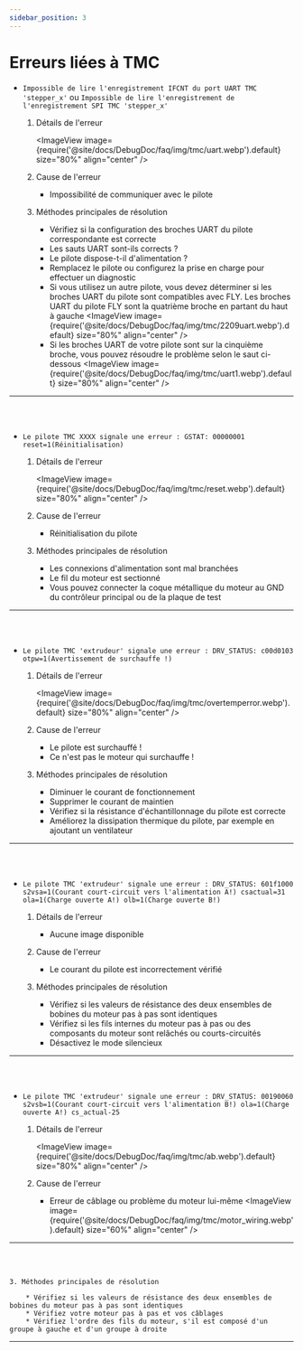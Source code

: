 ```yaml
---
sidebar_position: 3
---
```




# Erreurs liées à TMC



* `Impossible de lire l'enregistrement IFCNT du port UART TMC 'stepper_x'` ou `Impossible de lire l'enregistrement de l'enregistrement SPI TMC 'stepper_x'`

    1. Détails de l'erreur

        <ImageView image={require('@site/docs/DebugDoc/faq/img/tmc/uart.webp').default} size="80%" align="center" />

    2. Cause de l'erreur

        * Impossibilité de communiquer avec le pilote

    3. Méthodes principales de résolution

        * Vérifiez si la configuration des broches UART du pilote correspondante est correcte
        * Les sauts UART sont-ils corrects ?
        * Le pilote dispose-t-il d'alimentation ?
        * Remplacez le pilote ou configurez la prise en charge pour effectuer un diagnostic
        * Si vous utilisez un autre pilote, vous devez déterminer si les broches UART du pilote sont compatibles avec FLY. Les broches UART du pilote FLY sont la quatrième broche en partant du haut à gauche
        <ImageView image={require('@site/docs/DebugDoc/faq/img/tmc/2209uart.webp').default} size="80%" align="center" />
        * Si les broches UART de votre pilote sont sur la cinquième broche, vous pouvez résoudre le problème selon le saut ci-dessous
        <ImageView image={require('@site/docs/DebugDoc/faq/img/tmc/uart1.webp').default} size="80%" align="center" />
---
<br/>
<br/>

* `Le pilote TMC XXXX signale une erreur : GSTAT: 00000001 reset=1(Réinitialisation)`

    1. Détails de l'erreur

        <ImageView image={require('@site/docs/DebugDoc/faq/img/tmc/reset.webp').default} size="80%" align="center" />

    2. Cause de l'erreur

        * Réinitialisation du pilote


    3. Méthodes principales de résolution

        * Les connexions d'alimentation sont mal branchées
        * Le fil du moteur est sectionné
        * Vous pouvez connecter la coque métallique du moteur au GND du contrôleur principal ou de la plaque de test
---
<br/>
<br/>

* `Le pilote TMC 'extrudeur' signale une erreur : DRV_STATUS: c00d0103 otpw=1(Avertissement de surchauffe !)`

    1. Détails de l'erreur

        <ImageView image={require('@site/docs/DebugDoc/faq/img/tmc/overtemperror.webp').default} size="80%" align="center" />

    2. Cause de l'erreur

        * Le pilote est surchauffé !
        * Ce n'est pas le moteur qui surchauffe !

    3. Méthodes principales de résolution

        * Diminuer le courant de fonctionnement
        * Supprimer le courant de maintien
        * Vérifiez si la résistance d'échantillonnage du pilote est correcte
        * Améliorez la dissipation thermique du pilote, par exemple en ajoutant un ventilateur
---
<br/>
<br/>

* `Le pilote TMC 'extrudeur' signale une erreur : DRV_STATUS: 601f1000 s2vsa=1(Courant court-circuit vers l'alimentation A!) csactual=31 ola=1(Charge ouverte A!) olb=1(Charge ouverte B!)`

    1. Détails de l'erreur

        * Aucune image disponible

    2. Cause de l'erreur

        * Le courant du pilote est incorrectement vérifié


    3. Méthodes principales de résolution
        
        * Vérifiez si les valeurs de résistance des deux ensembles de bobines du moteur pas à pas sont identiques
        * Vérifiez si les fils internes du moteur pas à pas ou des composants du moteur sont relâchés ou courts-circuités
        * Désactivez le mode silencieux
---
<br/>
<br/>

* `Le pilote TMC 'extrudeur' signale une erreur : DRV_STATUS: 00190060 s2vsb=1(Courant court-circuit vers l'alimentation B!) ola=1(Charge ouverte A!) cs_actual-25`

    1. Détails de l'erreur
    
        <ImageView image={require('@site/docs/DebugDoc/faq/img/tmc/ab.webp').default} size="80%" align="center" />

    2. Cause de l'erreur

        * Erreur de câblage ou problème du moteur lui-même
        <ImageView image={require('@site/docs/DebugDoc/faq/img/tmc/motor_wiring.webp').default} size="60%" align="center" />
---
<br/>
<br/>

    3. Méthodes principales de résolution
        
        * Vérifiez si les valeurs de résistance des deux ensembles de bobines du moteur pas à pas sont identiques
        * Vérifiez votre moteur pas à pas et vos câblages
        * Vérifiez l'ordre des fils du moteur, s'il est composé d'un groupe à gauche et d'un groupe à droite
---
